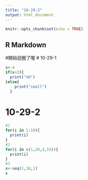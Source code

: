 ```yaml
---
title: "10-29-2"
output: html_document
---
```


```r
knitr::opts_chunk$set(echo = TRUE)
```

## R Markdown

#開始迴圈了喔
# 10-29-1
```r
x<-4
if(x>3){
  print("dd")
}else{
    print("small")
  }
```

# 10-29-2
```r
#1
for(i in 1:10){
  print(i)
}
#2
for(i in c(1,20,4,55)){
  print(i)
}
#3
x<-seq(1,10,1)
x
```
